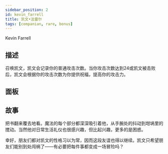```yaml
---
sidebar_position: 2
id: kevin_farrell
title: 凯文•法雷尔
tags: [companian, rare, bonus]
---
```


Kevin Farrell

<!--truncate-->



<CardBasics cardKey={id}/>


## 描述

召唤凯文，凯文会记录你的普通攻击次数。当你攻击次数达到24或凯文被击败后，凯文会根据你的攻击次数为你提供祝福，提高你的攻击力。

## 面板


<LevelComponent/>


<CardDynamicTable cardKey={id}/>


<CardComplexTable cardKey={id}/>





## 故事

把书翻来覆去地看。魔法的每个部分都深深吸引着他，从手腕处的抖动到坩埚里的搅动。当然他对日常生活礼仪也很感兴趣，但比起兴趣，更多的是困惑。

幸好，朋友们都对凯文的性格习以为常，因而这段友谊也得以继续。凯文只希望朋友们能别到处闯祸了——有必要把每件事都变成一场冒险吗？



